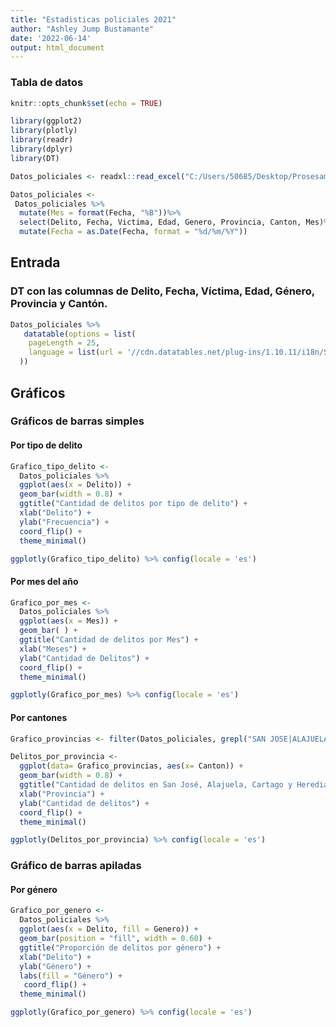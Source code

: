 ---
title: "Estadisticas policiales 2021"
author: "Ashley Jump Bustamante"
date: '2022-06-14'
output: html_document
---

### Tabla de datos

```{r setup, include=FALSE}
knitr::opts_chunk$set(echo = TRUE)

library(ggplot2)
library(plotly)
library(readr)
library(dplyr)
library(DT)

```

```{r Carga de datos}
Datos_policiales <- readxl::read_excel("C:/Users/50685/Desktop/Prosesamiento de datos/Tarea 2/Estadisticas_judiciales_2021/estadisticaspoliciales2021.xls")
```

```{r Transformacion de datos, message=FALSE, echo=FALSE}
Datos_policiales <-
 Datos_policiales %>%
  mutate(Mes = format(Fecha, "%B"))%>%
  select(Delito, Fecha, Victima, Edad, Genero, Provincia, Canton, Mes)%>%
  mutate(Fecha = as.Date(Fecha, format = "%d/%m/%Y"))
```


## Entrada

### DT con las columnas de Delito, Fecha, Víctima, Edad, Género, Provincia y Cantón.

```{r Visualización de datos nacionales policiales en formato tabular}
Datos_policiales %>%
   datatable(options = list(
    pageLength = 25,
    language = list(url = '//cdn.datatables.net/plug-ins/1.10.11/i18n/Spanish.json')
  ))
```

## Gráficos

### Gráficos de barras simples

#### Por tipo de delito

```{r Gráfico por tipo de delito}
Grafico_tipo_delito <-
  Datos_policiales %>%
  ggplot(aes(x = Delito)) +
  geom_bar(width = 0.8) +
  ggtitle("Cantidad de delitos por tipo de delito") +
  xlab("Delito") +
  ylab("Frecuencia") +
  coord_flip() +
  theme_minimal()

ggplotly(Grafico_tipo_delito) %>% config(locale = 'es')
```

#### Por mes del año
```{r Gráfico por mes del año}
Grafico_por_mes <-
  Datos_policiales %>% 
  ggplot(aes(x = Mes)) +
  geom_bar( ) + 
  ggtitle("Cantidad de delitos por Mes") +
  xlab("Meses") +
  ylab("Cantidad de Delitos") +
  coord_flip() +
  theme_minimal()

ggplotly(Grafico_por_mes) %>% config(locale = 'es')
```

#### Por cantones

```{r Gráfico por cantones}
Grafico_provincias <- filter(Datos_policiales, grepl("SAN JOSE|ALAJUELA|CARTAGO|HEREDIA", Canton))

Delitos_por_provincia <- 
  ggplot(data= Grafico_provincias, aes(x= Canton)) +
  geom_bar(width = 0.8) +
  ggtitle("Cantidad de delitos en San José, Alajuela, Cartago y Heredia") +
  xlab("Provincia") +
  ylab("Cantidad de delitos") +
  coord_flip() +
  theme_minimal()

ggplotly(Delitos_por_provincia) %>% config(locale = 'es')
```

### Gráfico de barras apiladas

#### Por género

```{r Gráfico por género}
Grafico_por_genero <-
  Datos_policiales %>%
  ggplot(aes(x = Delito, fill = Genero)) +
  geom_bar(position = "fill", width = 0.60) +
  ggtitle("Proporción de delitos por género") +
  xlab("Delito") +
  ylab("Género") +
  labs(fill = "Género") +
   coord_flip() +
  theme_minimal()

ggplotly(Grafico_por_genero) %>% config(locale = 'es')
```
